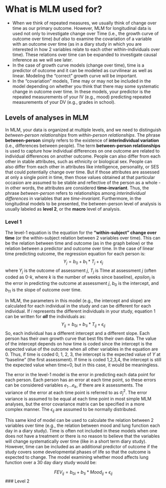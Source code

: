 # What is MLM used for? 

- When we think of repeated measures, we usually think of change over time as our primary outcome. However, MLM for longitudinal data is used not only to investigate change over Time (i.e., the growth curve of outcome over time) _but also_ to examine the covariation of a variable with an outcome over time (as in a diary study in which you are interested in how 2 variables relate to each other within-individuals over time). These relations over time can be expanded to investigate causal inference as we will see later.
- In the case of growth curve models (change over time), time is a predictor of outcome and it can be modeled as curvilinear as well as linear. Modeling the “correct” growth curve will be important.
- In the “covariation” models, Time may or may not be included in the model depending on whether you think that there may some systematic change in outcome over time. In these models, your predictor is the repeated measurements of your IV (e.g., mood) predicting repeated measurements of your DV (e.g., grades in school).

## Levels of analyses in MLM 

In MLM, your data is organized at multiple levels, and we need to distinguish _between-person relationships_ from _within-person relationships_. The phrase **between-person** simply refers to the existence of **interindividual variation** (i.e., differences between people). The term **between-person relationships** is used to capture how individual differences on one outcome are related to individual differences on another outcome. People can also differ from each other in stable attributes, such as ethnicity or biological sex. People can also differ from each other in attributes like intelligence, personality, or SES that could potentially change over time. But if those attributes are assessed at only a single point in time, then those values obtained at that particular occasion are assumed to be stable and reflective of the person as a whole - in other words, the attributes are considered **time-invariant**. Thus, the phrase _between-person_ refers to relationships among _interindividual differences_ in variables that are _time-invariant_. Furthermore, in the longitudinal models to be presented, the between-person level of analysis is usually labeled as **level 2**, or the **macro** level of analysis. 

### Level 1

The level-1 equation is the equation for the **“within-subject” change over time** (or the within-subject relation between 2 variables over time). This can be the relation between time and outcome (as in the graph below) or the relation between a predictor and outcome over time. In the case of linear time predicting outcome, the regression equation for each person is: 
$$ Y_j = b_0 + b_1 * T_j + \epsilon_j $$
where $Y_j$ is the outcome of assessment $j$, $T_j$ is TIme at assessment $j$ (often coded as 0-$k$, where $k$ is the number of weeks since baseline), $epsilon_j$ is the error in predicting the outcome at assessment $j$, $b_0$ is the intercept, and $b_11$ is the slope of outcome over time. 

In MLM, the parameters in this model (e.g., the intercept and slope) are calculated for each individual in the study and can be different for each individual. If $i$ represents the different individuals in your study, equation 1 can be written for **_all_** the individuals as: 
$$ Y_{ij} = b_{0i} + b_{1i}*T_{ij} + \epsilon_{ij} $$
So, each individual has a different intercept and a different slope. Each person has their _own_ growth curve that best fits their own data. The value of the intercept depends on how time is coded since the intercept is the expected value of the outcome when all other variables in the equation are 0. Thus, if time is coded 0, 1, 2, 3, the intercept is the expected value of $Y$ at “baseline” (the first assessment). If time is coded 1,2,3,4, the intercept is still the expected value when time=0, but in this case, it would be meaningless.

The error in the level-1 model is the error in predicting each data point for each person. Each person has an error at each time point, so these errors can be considered variables $e_1 ... e_k$, if there are $k$ assessments. The variance of the error at each time point is referred to as $\sigma_{j}^2$. The error variance is assumed to be equal at each time point in most simple MLM analyses, but the error covariance matrix can be specified in a more complex manner. The $\epsilon_{ij}$ are assumed to be normally distributed.

This same kind of model can be used to calculate the relation between 2 variables over time (e.g., the relation between mood and lung function each day in a diary study). Time is often not included in these models when one does not have a treatment or there is no reason to believe that the variables will change systematically over time (like in a short term diary study). However, time can be included as an additional predictor of outcome if the study covers some developmental phases of life so that the outcome is expected to change. The model examining whether mood affects lung function over a 30 day diary study would be:

$$ {FEV}_{ij} = b_{0i} + b_{1i}*{Mood}_{ij} + \epsilon_{ij}$$
### Level 2

